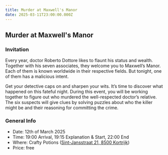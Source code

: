 ```yaml
---
title: Murder at Maxwell's Manor
date: 2025-03-11T23:00:00.000Z
---
```


## Murder at Maxwell's Manor

### Invitation

Every year, doctor Roberto Dottore likes to flaunt his status and wealth. Together with his seven associates, they welcome you to Maxwell’s Manor. Each of them is known worldwide in their respective fields. But tonight, one of them has a malicious intent.

Get your detective caps on and sharpen your wits. It’s time to discover what happened on this fateful night. During this event, you will be working together to figure out who murdered the well-respected doctor’s relative. The six suspects will give clues by solving puzzles about who the killer might be and their reasoning for committing the crime.

### General Info

* Date: 12th of March 2025
* Time: 19:00 Arrival, 19:15 Explanation & Start, 22:00 End
* Where: Crafty Potions ([Sint-Jansstraat 21, 8500 Kortrijk](https://www.google.com/maps/place//data=!4m2!3m1!1s0x47c33bea9f56eb6f:0x28e0b1775e35c916?sa=X\&ved=1t:8290\&ictx=111))
* Price: free
